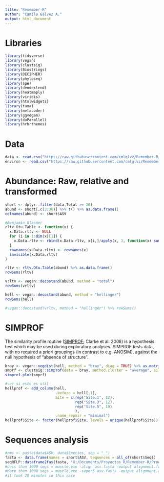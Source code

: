 ```yaml
---
title: "Remember-R"
author: "Camilo Gálvez A."
output: html_document
---
```


# Libraries
```r
library(tidyverse)
library(vegan)
library(clustsig)
library(Biostrings)
library(DECIPHER)
library(phyloseq)
library(ape)
library(dendextend)
library(heatmaply)
library(viridis)
library(htmlwidgets)
library(taxa)
library(metacoder)
library(ggvegan)
library(doParallel)
library(hrbrthemes)
```


# Data
```r
data <- read.csv("https://raw.githubusercontent.com/cmlglvz/Remember-R/main/Data/abundancia_taxonomia.csv", header = TRUE, sep = ";", skip = 0, row.names = 1)
environ <- read.csv("https://raw.githubusercontent.com/cmlglvz/Remember-R/main/Data/environment.csv", header = TRUE, sep = ";", dec = ".", skip = 0, row.names = 1)
```


# Abundance: Raw, relative and transformed
```r
short <- dplyr::filter(data,Total >= 20)
abund <- short[,c(3:36)] %>% t() %>% as.data.frame()
colnames(abund) <- short$ASV

#Benjamin Glasner
rltv.Otu.Table <- function(x) {
  x.Data.rltv <- NULL
  for (i in 1:dim(x)[1]) {
    x.Data.rltv <- rbind(x.Data.rltv, x[i,]/apply(x, 1, function(x) sum(x))[i])
  }
  rownames(x.Data.rltv) <- rownames(x)
  invisible(x.Data.rltv)
}

rltv <- rltv.Otu.Table(abund) %>% as.data.frame()
rowSums(rltv)

vrltv <- vegan::decostand(abund, method = "total")
rowSums(vrltv)

hell <- vegan::decostand(abund, method = "hellinger")
rowSums(hell)

#vegan::decostand(vrltv, method = "hellinger") %>% rowSums()
```


# SIMPROF
The similarity profile routine ([SIMPROF](https://sites.google.com/site/mb3gustame/hypothesis-tests/simprof); Clarke et al. 2008) is a hypothesis test which may be used during exploratory analyses. SIMPROF tests data, with no required a priori groupings (in contrast to e.g. ANOSIM), against the null hypothesis of "absence of structure". 
```r
bray <- vegan::vegdist(hell, method = "bray", diag = TRUE) %>% as.matrix() %>% as.data.frame()
smprf <- clustsig::simprof(data = bray, method.cluster = "average", silent = FALSE, increment = 1000, undef.zero = TRUE)
simprof.plot(smprf)

#ver si esto es util
hellprof <- add_column(hell, 
                       .before = hell[,1], 
                       Site = c(rep("Site.1", 12),
                                rep("Site.3", 12), 
                                rep("Site.5", 10)
                                ), 
                       .name_repair = "minimal")
hellprof$Site <- factor(hellprof$Site, levels = unique(hellprof$Site))
```


# Sequences analysis
```r
#nms <- paste(data$ASV, data$Species, sep = "_")
fasta <- data.frame(names = short$ASV, Sequences = all_of(short$Seq))
seqRFLP::dataframe2fas(fasta, "X:/Documents/Proyectos_R/Remember-R/Products/asv.fasta")
#Less than 1000 seqs = muscle.exe -align asv.fasta -output alignment.fasta
#More than 1000 seqs = muscle.exe -super5 asv.fasta -output alignment.afa
#it took 20 minutes in this case
```

